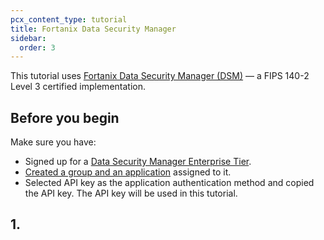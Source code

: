 ```yaml
---
pcx_content_type: tutorial
title: Fortanix Data Security Manager
sidebar:
  order: 3
---
```


This tutorial uses [Fortanix Data Security Manager (DSM)](https://www.fortanix.com/platform/data-security-manager) — a FIPS 140-2 Level 3 certified implementation.

## Before you begin

Make sure you have:
- Signed up for a [Data Security Manager Enterprise Tier](https://www.fortanix.com/start-your-free-trial).
- [Created a group and an application](https://support.fortanix.com/docs/fortanix-data-security-manager-with-cloudflare-integration#53-creating-a-group) assigned to it.
- Selected API key as the application authentication method and copied the API key. The API key will be used in this tutorial.

## 1.